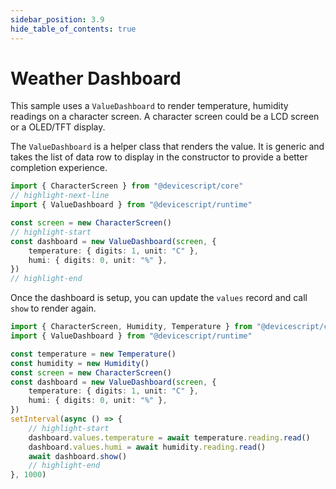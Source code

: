 ```yaml
---
sidebar_position: 3.9
hide_table_of_contents: true
---
```


# Weather Dashboard

This sample uses a `ValueDashboard` to render temperature, humidity readings
on a character screen. A character screen could be a LCD screen or a OLED/TFT display.

The `ValueDashboard` is a helper class that renders the value. It is generic
and takes the list of data row to display in the constructor to provide a better
completion experience.

```ts
import { CharacterScreen } from "@devicescript/core"
// highlight-next-line
import { ValueDashboard } from "@devicescript/runtime"

const screen = new CharacterScreen()
// highlight-start
const dashboard = new ValueDashboard(screen, {
    temperature: { digits: 1, unit: "C" },
    humi: { digits: 0, unit: "%" },
})
// highlight-end
```

Once the dashboard is setup, you can update the `values` record and call `show` to render again.

```ts
import { CharacterScreen, Humidity, Temperature } from "@devicescript/core"
import { ValueDashboard } from "@devicescript/runtime"

const temperature = new Temperature()
const humidity = new Humidity()
const screen = new CharacterScreen()
const dashboard = new ValueDashboard(screen, {
    temperature: { digits: 1, unit: "C" },
    humi: { digits: 0, unit: "%" },
})
setInterval(async () => {
    // highlight-start
    dashboard.values.temperature = await temperature.reading.read()
    dashboard.values.humi = await humidity.reading.read()
    await dashboard.show()
    // highlight-end
}, 1000)
```
